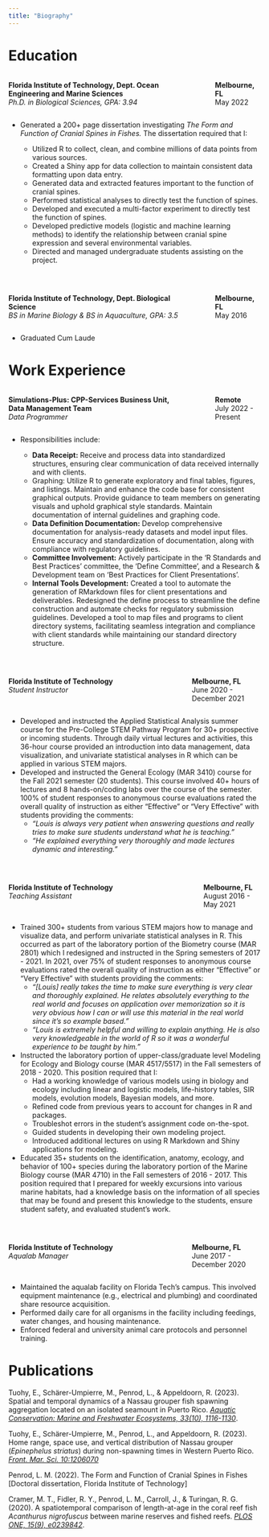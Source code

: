 ```yaml
---
title: "Biography"
---
```


# Education

:::: {.columns}
::: {.column width="75%"}
**Florida Institute of Technology, Dept. Ocean Engineering and Marine Sciences**  
*Ph.D. in Biological Sciences, GPA: 3.94*
:::
::: {.column width="5%"}
<!-- empty column to create gap -->
:::
::: {.column width="20%" .rjustify}
**Melbourne, FL**  
May 2022
:::
::::

* Generated a 200+ page dissertation investigating *The Form and Function of Cranial Spines in Fishes.* The dissertation required that I:  

    -  Utilized R to collect, clean, and combine millions of data points from various sources.
    -  Created a Shiny app for data collection to maintain consistent data formatting upon data entry. 
    -  Generated data and extracted features important to the function of cranial spines.
    -  Performed statistical analyses to directly test the function of spines. 
    -  Developed and executed a multi-factor experiment to directly test the function of spines.
    -  Developed predictive models (logistic and machine learning methods) to identify the relationship between cranial spine expression and several environmental variables.
    -  Directed and managed undergraduate students assisting on the project.

<br>

:::: {.columns}
::: {.column width="75%"}
**Florida Institute of Technology, Dept. Biological Science**  
*BS in Marine Biology & BS in Aquaculture, GPA: 3.5*
:::
::: {.column width="5%"}
<!-- empty column to create gap -->
:::
::: {.column width="20%" .rjustify}
**Melbourne, FL**  
May 2016
:::
::::

* Graduated Cum Laude

# Work Experience

:::: {.columns}
::: {.column width="75%"}
**Simulations-Plus: CPP-Services Business Unit, Data Management Team**  
*Data Programmer*
:::
::: {.column width="5%"}
<!-- empty column to create gap -->
:::
::: {.column width="20%" .rjustify}
**Remote**  
July 2022 - Present
:::
::::

* Responsibilities include:

    -  **Data Receipt:** Receive and process data into standardized structures, ensuring clear communication of data received internally and with clients.
    -  Graphing: Utilize R to generate exploratory and final tables, figures, and listings. Maintain and enhance the code base for consistent graphical outputs. Provide guidance to team members on generating visuals and uphold graphical style standards. Maintain documentation of internal guidelines and graphing code.
    -  **Data Definition Documentation:** Develop comprehensive documentation for analysis-ready datasets and model input files. Ensure accuracy and standardization of documentation, along with compliance with regulatory guidelines.
    -  **Committee Involvement:** Actively participate in the 'R Standards and Best Practices' committee, the 'Define Committee', and a Research & Development team on 'Best Practices for Client Presentations'.
    -  **Internal Tools Development:** Created a tool to automate the generation of RMarkdown files for client presentations and deliverables. Redesigned the define process to streamline the define construction and automate checks for regulatory submission guidelines. Developed a tool to map files and programs to client directory systems, facilitating seamless integration and compliance with client standards while maintaining our standard directory structure.

<br>

:::: {.columns}
::: {.column width="65%"}
**Florida Institute of Technology**  
*Student Instructor*
:::
::: {.column width="5%"}
<!-- empty column to create gap -->
:::
::: {.column width="30%" .rjustify}
**Melbourne, FL**  
June 2020 - December 2021
:::
::::

* Developed and instructed the Applied Statistical Analysis summer course for the Pre-College STEM Pathway Program for 30+ prospective or incoming students. Through daily virtual lectures and activities, this 36-hour course provided an introduction into data management, data visualization, and univariate statistical analyses in R which can be applied in various STEM majors.
* Developed and instructed the General Ecology (MAR 3410) course for the Fall 2021 semester (20 students). This course involved 40+ hours of lectures and 8 hands-on/coding labs over the course of the semester. 100% of student responses to anonymous course evaluations rated the overall quality of instruction as either "Effective" or "Very Effective" with students providing the comments:
  - *"Louis is always very patient when answering questions and really tries to make sure students understand what he is teaching."*
  - *"He explained everything very thoroughly and made lectures dynamic and interesting."*

<br>

:::: {.columns}
::: {.column width="70%"}
**Florida Institute of Technology**  
*Teaching Assistant*
:::
::: {.column width="5%"}
<!-- empty column to create gap -->
:::
::: {.column width="25%" .rjustify}
**Melbourne, FL**  
August 2016 - May 2021
:::
::::

* Trained 300+ students from various STEM majors how to manage and visualize data, and perform univariate statistical analyses in R. This occurred as part of the laboratory portion of the Biometry course (MAR 2801) which I redesigned and instructed in the Spring semesters of 2017 - 2021. In 2021, over 75% of student responses to anonymous course evaluations rated the overall quality of instruction as either "Effective" or "Very Effective" with students providing the comments:
    - *"[Louis] really takes the time to make sure everything is very clear and thoroughly explained. He relates absolutely everything to the real world and focuses on application over memorization so it is very obvious how I can or will use this material in the real world since it’s so example based."*
    - *"Louis is extremely helpful and willing to explain anything. He is also very knowledgeable in the world of R so it was a wonderful experience to be taught by him."*
* Instructed the laboratory portion of upper-class/graduate level Modeling for Ecology and Biology course (MAR 4517/5517) in the Fall semesters of 2018 - 2020. This position required that I:
    -  Had a working knowledge of various models using in biology and ecology including linear and logistic models, life-history tables, SIR models, evolution models, Bayesian models, and more.
    -  Refined code from previous years to account for changes in R and packages.
    -  Troubleshot errors in the student’s assignment code on-the-spot.
    -  Guided students in developing their own modeling project.
    -  Introduced additional lectures on using R Markdown and Shiny applications for modeling.
* Educated 35+ students on the identification, anatomy, ecology, and behavior of 100+ species during the laboratory portion of the Marine Biology course (MAR 4710) in the Fall semesters of 2016 - 2017. This position required that I prepared for weekly excursions into various marine habitats, had a knowledge basis on the information of all species that may be found and present this knowledge to the students, ensure student safety, and evaluated student’s work.

<br>

:::: {.columns}
::: {.column width="65%"}
**Florida Institute of Technology**  
*Aqualab Manager*
:::
::: {.column width="5%"}
<!-- empty column to create gap -->
:::
::: {.column width="30%" .rjustify}
**Melbourne, FL**  
June 2017 - December 2020
:::
::::

* Maintained the aqualab facility on Florida Tech’s campus. This involved equipment maintenance (e.g., electrical and plumbing) and coordinated share resource acquisition.  
* Performed daily care for all organisms in the facility including feedings, water changes, and housing maintenance.
* Enforced federal and university animal care protocols and personnel training. 


# Publications

Tuohy, E., Schärer-Umpierre, M., Penrod, L., & Appeldoorn, R. (2023). Spatial and temporal dynamics of a Nassau grouper fish spawning aggregation located on an isolated seamount in Puerto Rico. [*Aquatic Conservation: Marine and Freshwater Ecosystems, 33(10), 1116-1130*](https://doi.org/10.1002/aqc.3994). 

Tuohy, E., Schärer-Umpierre, M., Penrod, L., and Appeldoorn, R. (2023). Home range, space use, and vertical distribution of Nassau grouper (*Epinephelus striatus*) during non-spawning times in Western Puerto Rico. [*Front. Mar. Sci. 10:1206070*](https://doi.org/10.3389/fmars.2023.1206070)

Penrod, L. M. (2022). The Form and Function of Cranial Spines in Fishes [Doctoral dissertation, Florida Institute of Technology] 

Cramer, M. T., Fidler, R. Y., Penrod, L. M., Carroll, J., & Turingan, R. G. (2020). A spatiotemporal comparison of length-at-age in the coral reef fish *Acanthurus nigrofuscus* between marine reserves and fished reefs. [*PLOS ONE, 15(9), e0239842*](https://doi.org/10.1371/journal.pone.0239842).